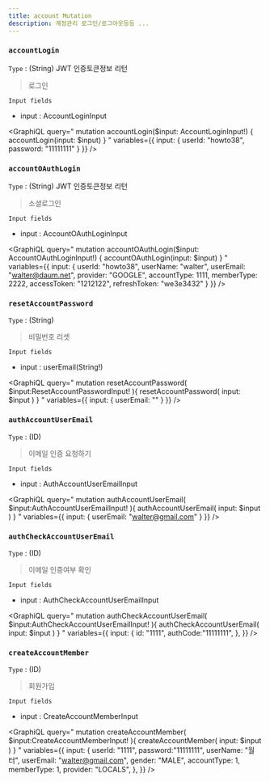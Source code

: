 ```yaml
---
title: account Mutation
description: 계정관리 로그인/로그아웃등등 ...
---
```



### `accountLogin` 
`Type` : (String) JWT 인증토큰정보 리턴 

> 로그인


`Input fields`
* input : <Link to="/input/account/#AccountLoginInput">AccountLoginInput</Link>

<GraphiQL
  query="
    mutation accountLogin($input: AccountLoginInput!) {
      accountLogin(input: $input)
    }
  "
  variables={{
    input: {
      userId: "howto38",
      password: "11111111"
    }
  }}
/>

### `accountOAuthLogin` 
`Type` : (String) JWT 인증토큰정보 리턴 

> 소셜로그인


`Input fields`
* input : <Link to="/input/account/#AccountOAuthLoginInput">AccountOAuthLoginInput</Link>

<GraphiQL
  query="
    mutation accountOAuthLogin($input: AccountOAuthLoginInput!) {
      accountOAuthLogin(input: $input)
    }
  "
  variables={{
    input: {
      userId: "howto38",
      userName: "walter",
      userEmail: "walter@daum.net",
      provider: "GOOGLE",
      accountType: 1111,
      memberType: 2222,
      accessToken: "1212122",
      refreshToken: "we3e3432"
    }
  }}
/>

### `resetAccountPassword`
`Type` : (String) 

> 비밀번호 리셋

`Input fields`
* input : userEmail(String!)



<GraphiQL
  query="
  mutation resetAccountPassword( $input:ResetAccountPasswordInput! ){
    resetAccountPassword( input: $input )
  }
  "
  variables={{
    input: {
      userEmail: ""
    }
  }}
/>



### `authAccountUserEmail`
`Type` : (ID) 

> 이메일 인증 요청하기

`Input fields`
* input : <Link to="/input/account/#AuthAccountUserEmailInput">AuthAccountUserEmailInput</Link>

<GraphiQL
  query="
  mutation authAccountUserEmail( $input:AuthAccountUserEmailInput! ){
    authAccountUserEmail( input: $input )
  }
  "
  variables={{
    input: {
      userEmail: "walter@gmail.com"
    }
  }}
/>


### `authCheckAccountUserEmail`
`Type` : (ID) 

> 이메일 인증여부 확인

`Input fields`
* input : <Link to="/input/account/#AuthCheckAccountUserEmailInput">AuthCheckAccountUserEmailInput</Link>

<GraphiQL
  query="
  mutation authCheckAccountUserEmail( $input:AuthCheckAccountUserEmailInput! ){
    authCheckAccountUserEmail( input: $input )
  }
  "
  variables={{
    input: {
      id: "1111",
      authCode:"11111111",
    },
  }}
/>

### `createAccountMember`
`Type` : (ID) 

> 회원가입

`Input fields`
* input : <Link to="/input/account/#CreateAccountMemberInput">CreateAccountMemberInput</Link>

<GraphiQL
  query="
  mutation createAccountMember( $input:CreateAccountMemberInput! ){
    createAccountMember( input: $input )
  }
  "
  variables={{
    input: {
      userId: "1111",
      password:"11111111",
      userName: "월터",
      userEmail: "walter@gmail.com",
      gender: "MALE",
      accountType: 1,
      memberType: 1,
      provider: "LOCALS",
    },
  }}
/>

